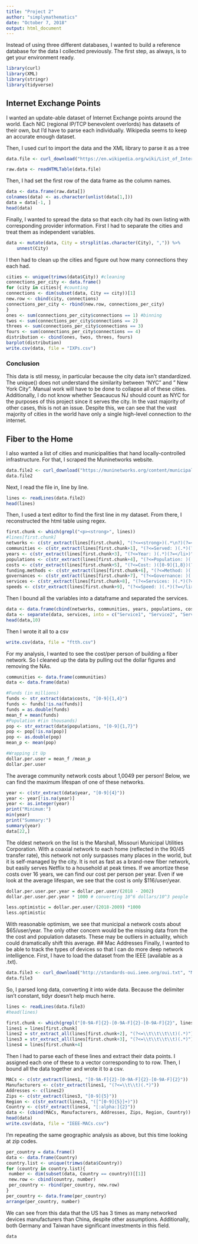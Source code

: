 ```yaml
---
title: "Project 2"
author: "simplymathematics"
date: "October 7, 2018"
output: html_document
---
```

Instead of using three different databases, I wanted to build a reference database for the data I collected previously. The first step, as always, is to get your environment ready.

```r
library(curl)
library(XML)
library(stringr)
library(tidyverse)

```
## Internet Exchange Points
I wanted an update-able dataset of Internet Exchange points around the world. Each NIC (regional IP/TCP benevolent overlords) has datasets of their own, but I'd have to parse each individually. Wikipedia seems to keep an accurate enough dataset. 

Then, I used curl to import the data and the XML library to parse it as a tree
```r

data.file <- curl_download("https://en.wikipedia.org/wiki/List_of_Internet_exchange_points_by_size", "IXPs/ixps.html")

raw.data <- readHTMLTable(data.file)

```
Then, I had set the first row of the data frame as the column names.
```r
data <- data.frame(raw.data[])
colnames(data) <- as.character(unlist(data[1,]))
data = data[-1, ]
head(data)
```
Finally, I wanted to spread the data so that each city had its own listing with corresponding provider information. First I had to separate the cities and treat them as independent variables.
```r

data <- mutate(data, City = strsplit(as.character(City), ",")) %>% 
    unnest(City)

```

I then had to clean up the cities and figure out how many connections they each had.
```r
cities <- unique(trimws(data$City)) #cleaning
connections_per_city <- data.frame()
for (city in cities){ #counting
connections <- dim(subset(data, City == city))[1]
new.row <- cbind(city, connections)
connections_per_city <- rbind(new.row, connections_per_city)
}
ones <- sum(connections_per_city$connections == 1) #binning
twos <- sum(connections_per_city$connections == 2)
threes <- sum(connections_per_city$connections == 3)
fours <- sum(connections_per_city$connections == 4)
distribution <- cbind(ones, twos, threes, fours)
barplot(distribution)
write.csv(data, file = "IXPs.csv")
```
### Conclusion
This data is stil messy, in particular because the city data isn't standardized. The unique() does not understand the similarity between "NYC" and " New York City". Manual work will have to be done to collapse all of these cities. Additionally, I do not know whether Seacaucus NJ should count as NYC for the purposes of this project since it serves the city. In the vast majority of other cases, this is not an issue. Despite this, we can see that the vast majority of cities in the world have only a single high-level connection to *the* internet. 

## Fiber to the Home
I also wanted a list of cities and municipalities that hand locally-controlled infrastructure. For that, I scraped the Muninetworks website.
```r
data.file2 <- curl_download("https://muninetworks.org/content/municipal-ftth-networks", "FTTH/ftth.html")
data.file2
```
Next, I read the file in, line by line.
```r
lines <- readLines(data.file2)
head(lines)
```
Then, I used a text editor to find the first line in my dataset. From there, I reconstructed the html table using regex.
```r
first.chunk <- which(grepl("<p><strong>", lines))
#lines[first.chunk]
networks <- c(str_extract(lines[first.chunk], "(?<=<strong>)(.*\n?)(?=</strong>)"))
communities <- c(str_extract(lines[first.chunk+1], "(?<=Served: )(.*)(?=</em>)" ))
years <- c(str_extract(lines[first.chunk+3], "(?<=Year: )(.*)(?=</li>)" ))
populations <- c(str_extract(lines[first.chunk+4], "(?<=Population: )(.*)(?=</li>)" ))
costs <- c(str_extract(lines[first.chunk+5], "(?<=Cost: )([0-9]{1,8})(?=</li>)"))
funding.methods <- c(str_extract(lines[first.chunk+6], "(?<=Method: )(.*)(?=</li>)" ))
governances <- c(str_extract(lines[first.chunk+7], "(?<=Governance: )(.*)(?=</li>)" ))
services <- c(str_extract(lines[first.chunk+8], "(?<=Services: )(.*)(?=</li>)" ))
speeds <- c(str_extract(lines[first.chunk+9], "(?<=Speed: )(.*)(?=</li>)" ))
```
Then I bound all the variables into a dataframe and separated the services.
```r
data <- data.frame(cbind(networks, communities, years, populations, costs, funding.methods, governances, services, speeds))
data <- separate(data, services, into = c("Service1", "Service2", "Service3"), sep = ',')
head(data,10)

```
Then I wrote it all to a csv
```r
write.csv(data, file = "ftth.csv")
```
For my analysis, I wanted to see the cost/per person of building a fiber network. So I cleaned up the data by pulling out the dollar figures and removing the NAs. 
```r
communities <- data.frame(communities)
data <- data.frame(data)

#Funds (in millions)
funds <- str_extract(data$costs, "[0-9]{1,4}")
funds <- funds[!is.na(funds)]
funds = as.double(funds)
mean_f = mean(funds)
#Population #(in thousands)
pop <- str_extract(data$populations, "[0-9]{1,7}")
pop <- pop[!is.na(pop)]
pop <- as.double(pop)
mean_p <- mean(pop)

#Wrapping it Up
dollar.per.user = mean_f /mean_p
dollar.per.user
```
The average community network costs about 1,0049 per person! Below, we can find the maximum lifespan of one of these networks. 

```r
year <- c(str_extract(data$year, "[0-9]{4}"))
year <- year[!is.na(year)]
year <- as.integer(year)
print("Minimum:")
min(year)
print("Summary:")
summary(year)
data[22,]
```
The oldest network on the list is the Marshall, Missouri Municipal Utilities Corporation. With a coaxial network to each home (reflected in the 90/45 transfer rate), this network not only surpasses many places in the world, but it is self-managed by the city. It is not as fast as a brand-new fiber network, but easily serves Netflix to a household at peak times. If we amortize these costs over 16 years, we can find our cost per person per year. Even if we look at the average lifespan, we see that the cost is only $116/user/year. 
```r
dollar.per.user.per.year = dollar.per.user/(2018 - 2002)
dollar.per.user.per.year * 1000 # converting 10^6 dollars/10^3 people

less.optimistic = dollar.per.user/(2018-2009) *1000
less.optimistic

```
With reasonable optimism, we see that municipal a network costs about $65/user/year. The only other concern would be the missing data from the the cost and population datasets. These may be outliers in actuality, which could dramatically shift this average.
## Mac Addresses
Finally, I wanted to be able to track the types of devices so that I can do more deep network intelligence. First, I have to load the dataset from the IEEE (available as a .txt).

```r
data.file3 <- curl_download("http://standards-oui.ieee.org/oui.txt", "MACs/IEEE-MACs.txt")
data.file3
```
So, I parsed long data, converting it into wide data. Because the delimiter isn't constant, tidyr doesn't help much herre.

```r
lines <- readLines(data.file3)
#head(lines)

first.chunk <- which(grepl("[0-9A-F]{2}-[0-9A-F]{2}-[0-9A-F]{2}", lines))
lines1 = lines[first.chunk]
lines2 = str_extract_all(lines[first.chunk+2], "(?<=\\t\\t\\t\\t)(.*)")
lines3 = str_extract_all(lines[first.chunk+3], "(?<=\\t\\t\\t\\t)(.*)")
lines4 = lines[first.chunk+4]
```

Then I had to parse each of these lines and extract their data points. I assigned each one of these to a vector corresponding to to row. Then, I bound all the data together and wrote it to a csv.

```r
MACs <- c(str_extract(lines1, "[0-9A-F]{2}-[0-9A-F]{2}-[0-9A-F]{2}"))
Manufacturers <- c(str_extract(lines1, "(?<=\\t\\t)(.*)"))
Addresses <- c(lines2)
Zips <- c(str_extract(lines3, "[0-9]{5}"))
Region <- c(str_extract(lines3, "([^[0-9]{5}]+)"))
Country <- c(str_extract(lines4, "[:alpha:]{2}"))
data <- (cbind(MACs, Manufacturers, Addresses, Zips, Region, Country))
head(data)
write.csv(data, file = "IEEE-MACs.csv")

```
I'm repeating the same geographic analysis as above, but this time looking at zip codes. 
```r
per_country = data.frame()
data <- data.frame(Country)
country.list <- unique(trimws(data$Country))
for (country in country.list){
 number <- dim(subset(data, Country == country))[[1]]
 new.row <- cbind(country, number)
 per_country <- rbind(per_country, new.row)
}
per_country <- data.frame(per_country)
arrange(per_country, number)
```
We can see from this data that the US has 3 times as many networked devices manufacturers than China, despite other assumptions. Additionally, both Germany and Taiwan have significant investments in this field.

```r
data
```

